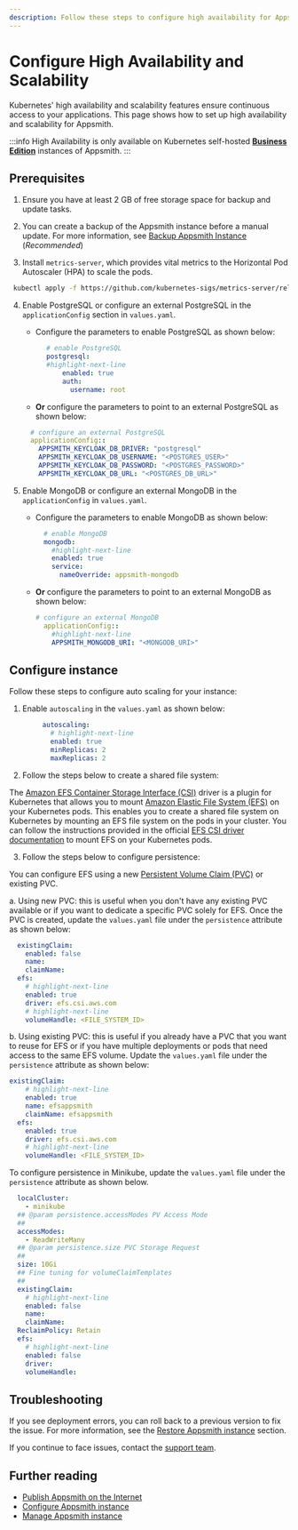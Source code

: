 ```yaml
---
description: Follow these steps to configure high availability for Appsmith on Kubernetes.
---
```


# Configure High Availability and Scalability
Kubernetes' high availability and scalability features ensure continuous access to your applications. This page shows how to set up high availability and scalability for Appsmith.

:::info
High Availability is only available on Kubernetes self-hosted [**Business Edition**](https://www.appsmith.com/pricing) instances of Appsmith.
:::

## Prerequisites
  1. Ensure you have at least 2 GB of free storage space for backup and update tasks.
  2. You can create a backup of the Appsmith instance before a manual update. For more information, see [Backup Appsmith Instance](/getting-started/setup/instance-management/appsmithctl?current-command-type=backup-kubernetes-commands&current-edition=businessEdition#backup-appsmith-instance) (_Recommended_)

  3. Install `metrics-server`, which provides vital metrics to the Horizontal Pod Autoscaler (HPA) to scale the pods.

   ```bash
    kubectl apply -f https://github.com/kubernetes-sigs/metrics-server/releases/latest/download/components.yaml
   ```

  4. Enable PostgreSQL or configure an external PostgreSQL in the `applicationConfig` section in `values.yaml`.

      * Configure the parameters to enable PostgreSQL as shown below:

      ```yaml
            # enable PostgreSQL
            postgresql:
            #highlight-next-line
                enabled: true
                auth:
                  username: root
      ```

      * **Or** configure the parameters to point to an external PostgreSQL as shown below:
    
      ```yaml
        # configure an external PostgreSQL
        applicationConfig::
          APPSMITH_KEYCLOAK_DB_DRIVER: "postgresql"
          APPSMITH_KEYCLOAK_DB_USERNAME: "<POSTGRES_USER>"
          APPSMITH_KEYCLOAK_DB_PASSWORD: "<POSTGRES_PASSWORD>"
          APPSMITH_KEYCLOAK_DB_URL: "<POSTGRES_DB_URL>"
      ```

  5.  Enable MongoDB or configure an external MongoDB in the `applicationConfig` in `values.yaml`.

      * Configure the parameters to enable MongoDB as shown below:

        ```yaml
          # enable MongoDB
          mongodb:
            #highlight-next-line
            enabled: true
            service:
              nameOverride: appsmith-mongodb
        ```
    
      * **Or** configure the parameters to point to an external MongoDB as shown below:

        ```yaml
        # configure an external MongoDB
          applicationConfig::
            #highlight-next-line
            APPSMITH_MONGODB_URI: "<MONGODB_URI>"
        ```

## Configure instance
Follow these steps to configure auto scaling for your instance:

1. Enable `autoscaling` in the `values.yaml` as shown below:

   ```yaml
        autoscaling:
          # highlight-next-line
          enabled: true
          minReplicas: 2
          maxReplicas: 2
   ```

2. Follow the steps below to create a shared file system:

<Tabs groupId="configurations">
  <TabItem label="AWS EKS" value="AWSEKS">

The [Amazon EFS Container Storage Interface (CSI)](https://docs.aws.amazon.com/eks/latest/userguide/efs-csi.html) driver is a plugin for Kubernetes that allows you to mount [Amazon Elastic File System (EFS)](https://aws.amazon.com/efs/) on your Kubernetes pods. This enables you to create a shared file system on Kubernetes by mounting an EFS file system on the pods in your cluster. You can follow the instructions provided in the official [EFS CSI driver documentation](https://docs.aws.amazon.com/eks/latest/userguide/efs-csi.html) to mount EFS on your Kubernetes pods.

</TabItem>
</Tabs>

3. Follow the steps below to configure persistence:

<Tabs groupId="configurations">
  <TabItem label="AWS EKS" value="AWSEKS">

You can configure EFS using a new [Persistent Volume Claim (PVC)](https://kubernetes.io/docs/concepts/storage/persistent-volumes/) or existing PVC.

  a. Using new PVC: this is useful when you don't have any existing PVC available or if you want to dedicate a specific PVC solely for EFS. Once the PVC is created, update the `values.yaml` file under the `persistence` attribute as shown below:

  ```yaml
    existingClaim:
      enabled: false
      name: 
      claimName: 
    efs:
      # highlight-next-line
      enabled: true
      driver: efs.csi.aws.com
      # highlight-next-line
      volumeHandle: <FILE_SYSTEM_ID>
  ```

  b. Using existing PVC: this is useful if you already have a PVC that you want to reuse for EFS or if you have multiple deployments or pods that need access to the same EFS volume. Update the `values.yaml` file under the `persistence` attribute as shown below:

  ```yaml
  existingClaim:
      # highlight-next-line
      enabled: true
      name: efsappsmith
      claimName: efsappsmith
    efs:
      enabled: true
      driver: efs.csi.aws.com
      # highlight-next-line
      volumeHandle: <FILE_SYSTEM_ID>
  ```

</TabItem>
<TabItem label="Minikube" value="Minikube">
   
  To configure persistence in Minikube, update the `values.yaml` file under the `persistence` attribute as shown below.

  ```yaml
    localCluster:
      - minikube
    ## @param persistence.accessModes PV Access Mode
    ##
    accessModes:
      - ReadWriteMany
    ## @param persistence.size PVC Storage Request
    ##
    size: 10Gi
    ## Fine tuning for volumeClaimTemplates
    ##
    existingClaim:
      # highlight-next-line
      enabled: false
      name:
      claimName:
    ReclaimPolicy: Retain
    efs:
      # highlight-next-line
      enabled: false
      driver: 
      volumeHandle:
  ```

</TabItem>
</Tabs>

## Troubleshooting
If you see deployment errors, you can roll back to a previous version to fix the issue. For more information, see the [Restore Appsmith instance](/getting-started/setup/instance-management/appsmithctl?current-command-type=restore-kubernetes-commands&current-edition=businessEdition#restore-appsmith-instance) section. 

If you continue to face issues, contact the [support team](mailto:support@appsmith.com).

## Further reading
* [Publish Appsmith on the Internet](/getting-started/setup/installation-guides/kubernetes/publish-appsmith-online)
* [Configure Appsmith instance](/getting-started/setup/instance-configuration#configure-helm-installations)
* [Manage Appsmith instance](/getting-started/setup/instance-management/)